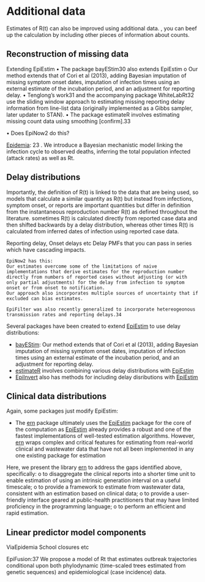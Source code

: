 # Additional data {#sec-introduction .unnumbered}

Estimates of R(t) can also be improved using additional data. , you can beef up the calculation by including other pieces of information about counts.

## Reconstruction of missing data

Extending EpiEstim
•	The package bayEStim30 also extends EpiEstim
o	Our method extends that of Cori et al (2013), adding Bayesian imputation of missing symptom onset dates, imputation of infection times using an external estimate of the incubation period, and an adjustment for reporting delay. 
•	Tenglong’s work31 and the accompanying package WhiteLabRt32 use the sliding window approach to estimating missing reporting delay information from line-list data (originally implemented as a Gibbs sampler, later updater to STAN).
•	The package estimateR involves estimating missing count data using smoothing [confirm].33

•	Does EpiNow2 do this?


[Epidemia](package_Epidemia.qmd): 23
. We introduce a Bayesian mechanistic model linking the infection cycle to observed deaths, inferring the total population infected (attack rates) as well as Rt. 

## Delay distributions

Importantly, the definition of R(t) is linked to the data that are being used, so models that calculate a similar quantity as R(t) but instead from infections, symptom onset, or reports are important quantities but differ in definition from the instantaneous reproduction number R(t) as defined throughout the literature. 
sometimes R(t) is calculated directly from reported case data and then shifted backwards by a delay distribution, whereas other times R(t) is calculated from inferred dates of infection using reported case data.

Reporting delay, Onset delays etc
Delay PMFs that you can pass in series which have cascading impacts.

	EpiNow2 has this:
	Our estimates overcome some of the limitations of naive implementations that derive estimates for the reproduction number directly from numbers of reported cases without adjusting (or with only partial adjustments) for the delay from infection to symptom onset or from onset to notification. 
	Our approach also incorporates multiple sources of uncertainty that if excluded can bias estimates.

	EpiFilter was also recently generalized to incorporate hetereogeonous transmission rates and reporting delays.34

Several packages have been created to extend [EpiEstim](package_EpiEstim.qmd) to use delay distributions:

- [bayEStim](package_bayEStim.qmd): Our method extends that of Cori et al (2013), adding Bayesian imputation of missing symptom onset dates, imputation of infection times using an external estimate of the incubation period, and an adjustment for reporting delay. 
- [estimateR](package_EstimateR.qmd) involves combining various delay distributions with [EpiEstim](package_EpiEstim.qmd)
- [EpiInvert](package_EpiInvert.qmd) also has methods for including delay disributions with [EpiEstim](package_EpiEstim.qmd)
	
## Clinical data distributions

Again, some packages just modify EpiEstim:

- The [ern](package_ern.qmd) package ultimately uses the [EpiEstim](package_EpiEstim.qmd) package for the core of the   computation as [EpiEstim](package_EpiEstim.qmd) already provides a robust and one of the fastest implementations of well-tested   estimation algorithms. However, [ern](package_ern.qmd) wraps complex and critical features for estimating   from real-world clinical and wastewater data that have not all been implemented in any one existing   package for   estimation

Here, we present the  library [ern](package_ern.qmd) to address the gaps identified above, specifically:
o	to disaggregate the clinical reports into a shorter time unit to enable estimation of  using an intrinsic generation interval on a useful timescale;
o	to provide a framework to estimate  from wastewater data, consistent with an estimation based on clinical data;
o	to provide a user-friendly interface geared at public-health practitioners that may have limited proficiency in the  programming language;
o	to perform an efficient and rapid  estimation.

## Linear predictor model components

ViaEpidemia
School closures etc

EpiFusion:37 We propose a model of Rt that estimates outbreak trajectories conditional upon both phylodynamic (time-scaled trees estimated from genetic sequences) and epidemiological (case incidence) data. 


